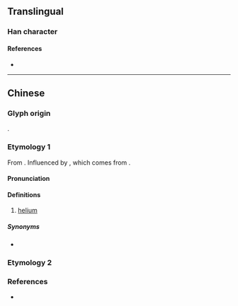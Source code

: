 {{character info/new}}
==Translingual==

===Han character===
{{Han char|rn=84|rad=气|as=04|sn=8|four=|canj=ONA|ids=⿹气日}}

====References====
* {{Han ref|kx=0599.060|dkj=17049|dj=0990.190|hdz=32010.100|uh=6C1C|ud=27676}}

----

==Chinese==
{{zh-forms}}

===Glyph origin===
{{Han etym}}
{{Han compound|气|t1=gas; air|日|t2=sun|ls=ic}}.

===Etymology 1===
From {{zh-l|日|sun}}. Influenced by {{cog|en|helium}}, which comes from {{cog|grc|ἥλιος||sun}}.

====Pronunciation====
{{zh-pron
|m=rì
|ma=
|c=
|h=pfs=
|md=
|mn=
|w=
|mc=
|oc=
|cat=a,n
}}

====Definitions====
{{zh-hanzi}}

# {{lb|zh|obsolete}} [[helium]]

=====Synonyms=====
* {{zh-l|氦}}

===Etymology 2===
{{zh-see|陽|v}}

===References===
* {{R:twedu|N00005}}